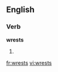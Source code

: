 ==English==

===Verb===
'''wrests'''

# {{third-person singular of|wrest}}

[[fr:wrests]]
[[vi:wrests]]